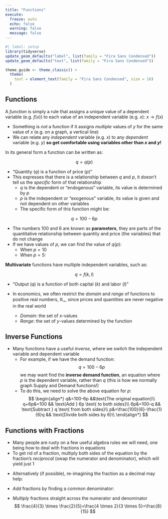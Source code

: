 ```yaml
---
title: "Functions"
execute:
  freeze: auto
  echo: false
  warning: false
  message: false
---
```


```r
#| label: setup
library(tidyverse)
update_geom_defaults("label", list(family = "Fira Sans Condensed"))
update_geom_defaults("text", list(family = "Fira Sans Condensed"))

theme_guide <- theme_classic() + 
  theme(
    text = element_text(family = "Fira Sans Condensed", size = 18)
  )
```

## Functions

A *function* is simply a rule that assigns a unique value of a dependent variable (e.g. $f(x)$) to each value of an independent variable (e.g. $x$): $x \rightarrow f(x)$

- Something is *not* a function if it assigns *multiple* values of $y$ for the same value of $x$ (e.g. on a graph, a vertical line)
- We can 	relate any *independent* variable (e.g. $x$) to any *dependent* variable (e.g. $y$) **so get comfortable using variables other than $x$ and $y$!**

In its general form a function can be written as:

$$q = q(p)$$

- “Quantity ($q$) is a function of price ($p$)”
- This expresses that there is a relationship between $q$ and $p$, it doesn't tell us the *specific* form of that relationship
  - $q$ is the dependent or “endogenous” variable, its value is determined by $p$
  - $p$ is the independent or “exogenous” variable, its value is given and not dependent on other variables
  - The specific form of this function might be:
  
$$q = 100-6p$$

- The numbers 100 and 6 are known as **parameters**, they are parts of the quantitative relationship between quantity and price (the variables) that do not change
- If we have values of $p$, we can find the value of $q(p)$:
    - When $p=10$
\begin{align*}
		q(p)&=100-6p\\
		q(10)&=100-6(10)\\
		q(10)&=100-60\\
		q(10)&=40\\	
\end{align*}
    - When $p=5$:
\begin{align*}
		q(p)&=100-6p\\
		q(5)&=100-6(5)\\
		q(5)&=100-30\\
		q(5)&=70\\	
\end{align*}


**Multivariate** functions have multiple independent variables, such as:

$$q=f(k,l)$$

- “Output ($q$) is a function of both capital ($k$) and labor ($l$)”

- In economics, we often restrict the *domain* and *range* of functions to positive real numbers, $\mathbb{R}_+$, since prices and quantities are never negative in the real world
  - *Domain*: the set of $x$-values
  - *Range*: the set of $y$-values determined by the function

## Inverse Functions

- Many functions have a useful *inverse*, where we switch the independent variable and dependent variable
  - For example, if we have the demand function:
$$q=100-6p$$
we may want find the **inverse demand function**, an equation where $p$ is the dependent variable, rather than $q$ (this is how we normally graph Supply and Demand functions!) 
  - To do this, we need to solve the above equation for $p$:
$$
\begin{align*}
			q&=100-6p &&\text{The original equation}\\
			q+6p&=100 && \text{Add } 6p \text{ to both sides}\\
			6p&=100-q && \text{Subtract } q \text{ from both sides}\\
			p&=\frac{100}{6}-\frac{1}{6}q && \text{Divide both sides by 6}\\
\end{align*}
$$

## Functions with Fractions

- Many people are rusty on a few useful algebra rules we will need, one being how to deal with fractions in equations
- To get rid of a fraction, multiply both sides of the equation by the fraction's *reciprocal* (swap the numerator and denominator), which will yield just 1

\begin{align*}
		100&=\frac{1}{4}x & & \text{The equation to be solved for} x\\
		\frac{4}{1} \big(\frac{100}{1}\big) &=\frac{4}{1}\bigg(\frac{1}{4}x\bigg) && \text{Multiplying by the reciprocal of } \frac{1}{4} \text{, which is } \frac{4}{1} \\
		\frac{400}{1}&=\frac{4}{4}x & & \text{Cross multiplying fractions}\\
		400 & = x & & \text{Simplifying}\\	
		\end{align*}

- Alternatively (if possible), re-imagining the fraction as a decimal may help:

\begin{align*}
		100&=\frac{1}{4}x && \text{The original equation}\\
		100&=0.25x && \text{Converting to a decimal}\\
		400 & = x && \text{Dividing both sides by }0.25\\	
		\end{align*}

- *Add* fractions by finding a common denominator:

\begin{align*}
	\frac{4}{3} &+ \frac{2}{5}\\
	\bigg(\frac{4 \times 5}{3 \times 5}\bigg) &+ \bigg(\frac{2 \times 3}{5 \times 3}\bigg)\\
	 \frac{20}{15}&+\frac{6}{15}\\
	&= \frac{26}{15}\\
	\end{align*}

- *Multiply* fractions straight across the numerator and denominator
$$
\frac{4}{3} \times \frac{2}{5}=\frac{4 \times 2}{3 \times 5}=\frac{8}{15}
$$
